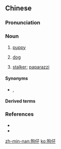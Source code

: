 ==Chinese==
{{zh-forms}}

===Pronunciation===
{{zh-pron
|m=gǒuzǎi
|c=gau2 zai2
|h=pfs=kiéu-é
|mn=káu-仔
|cat=n
}}

===Noun===
{{zh-noun}}

# {{lb|zh|chiefly|Cantonese|Min Nan}} [[puppy]] {{zh-mw|c:隻}}
# {{lb|zh|Min Nan|Hakka}} [[dog]]
# [[stalker]]; [[paparazzi]]

====Synonyms====
* {{sense|puppy}} {{zh-l|狗子}}, {{zh-l|小狗}}
{{zh-dial|狗}}

====Derived terms====
{{zh-der|狗仔隊|狗仔蟲|狗仔囝|土狗仔|山狗仔|茅狗仔}}

===References===
* {{cite-web
|url=http://www.cantonese.sheik.co.uk/dictionary/search/?searchtype=1&text=%E7%8B%97%E4%BB%94
|title=狗仔
|work=Cantodict
|language=Cantonese/English
|accessdate=2009-06-07}}
* {{thcwd|4353}}

[[zh-min-nan:狗仔]]
[[ko:狗仔]]